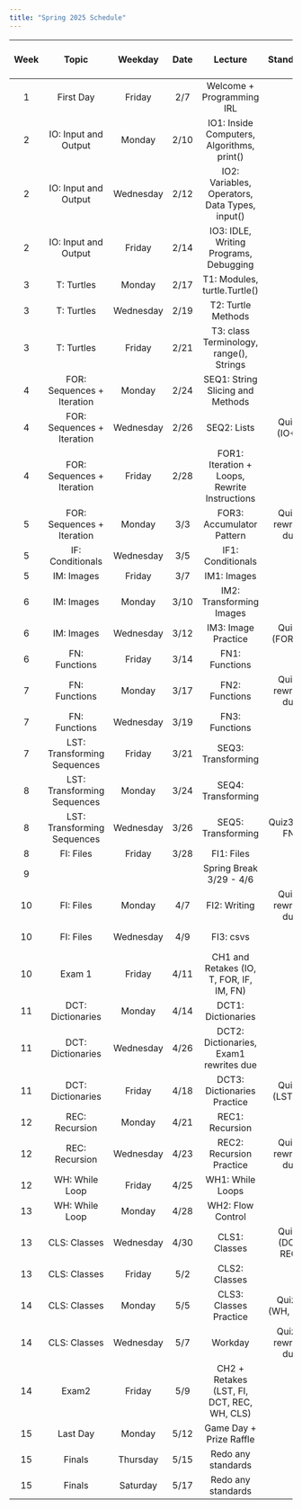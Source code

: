 ```yaml
---
title: "Spring 2025 Schedule"
---
```


| Week | Topic                       | Weekday   | Date | Lecture                                        | Standards           | Assignments (due at midnight) |
|:------:|:-----------------------------:|:-----------:|:------:|:------------------------------------------------:|:---------------------:|:-------------------------------:|
| 1    | First Day                   | Friday    | 2/7  | Welcome + Programming IRL                      |                     |                               |
| 2    | IO: Input and Output        | Monday    | 2/10 | IO1: Inside Computers, Algorithms, print()     |                     | RR1, About Me quiz            |
| 2    | IO: Input and Output        | Wednesday | 2/12 | IO2: Variables, Operators, Data Types, input() |                     |                               |
| 2    | IO: Input and Output        | Friday    | 2/14 | IO3: IDLE, Writing Programs, Debugging         |                     | HW1                           |
| 3    | T: Turtles                  | Monday    | 2/17 | T1: Modules, turtle.Turtle()                   |                     | RR2                           |
| 3    | T: Turtles                  | Wednesday | 2/19 | T2: Turtle Methods                             |                     | Project 1                     |
| 3    | T: Turtles                  | Friday    | 2/21 | T3: class Terminology, range(), Strings        |                     | HW2                           |
| 4    | FOR: Sequences + Iteration  | Monday    | 2/24 | SEQ1: String Slicing and Methods               |                     | RR3                           |
| 4    | FOR: Sequences + Iteration  | Wednesday | 2/26 | SEQ2: Lists                                    | Quiz1 (IO+T)        | Project 2                     |
| 4    | FOR: Sequences + Iteration  | Friday    | 2/28 | FOR1: Iteration + Loops, Rewrite Instructions  |                     | HW3                           |
| 5    | FOR: Sequences + Iteration  | Monday    | 3/3  | FOR3: Accumulator Pattern                      | Quiz1 rewrites due  | RR4                           |
| 5    | IF: Conditionals            | Wednesday | 3/5  | IF1: Conditionals                              |                     | Project 3 (Th)                |
| 5    | IM: Images                  | Friday    | 3/7  | IM1: Images                                    |                     | HW4                           |
| 6    | IM: Images                  | Monday    | 3/10 | IM2: Transforming Images                       |                     | RR5                           |
| 6    | IM: Images                  | Wednesday | 3/12 | IM3: Image Practice                            | Quiz2 (FOR, IF)     | HW5, Project 4 (Th)           |
| 6    | FN: Functions               | Friday    | 3/14 | FN1: Functions                                 |                     | RR6 (Sun)                     |
| 7    | FN: Functions               | Monday    | 3/17 | FN2: Functions                                 | Quiz2 rewrites due  |                               |
| 7    | FN: Functions               | Wednesday | 3/19 | FN3: Functions                                 |                     | HW6                           |
| 7    | LST: Transforming Sequences | Friday    | 3/21 | SEQ3: Transforming                             |                     | Project 5                     |
| 8    | LST: Transforming Sequences | Monday    | 3/24 | SEQ4: Transforming                             |                     | RR7                           |
| 8    | LST: Transforming Sequences | Wednesday | 3/26 | SEQ5: Transforming                             | Quiz3 (IM, FN)      | HW7                           |
| 8    | FI: Files                   | Friday    | 3/28 | FI1: Files                                     |                     | RR8                           |
| 9    |                             |           |      | Spring Break 3/29 - 4/6                        |                     |                               |
| 10   | FI: Files                   | Monday    | 4/7  | FI2: Writing                                   | Quiz3 rewrites due  |                               |
| 10   | FI: Files                   | Wednesday | 4/9  | FI3: csvs                                      |                     | HW8, Project 6 (Th)           |
| 10   | Exam 1                      | Friday    | 4/11 | CH1 and Retakes (IO, T, FOR, IF, IM, FN)       |                     |                               |
| 11   | DCT: Dictionaries           | Monday    | 4/14 | DCT1: Dictionaries                             |                     | RR9                           |
| 11   | DCT: Dictionaries           | Wednesday | 4/26 | DCT2: Dictionaries, Exam1 rewrites due         |                     |                               |
| 11   | DCT: Dictionaries           | Friday    | 4/18 | DCT3: Dictionaries Practice                    | Quiz4 (LST, FI)     | Project 7                     |
| 12   | REC: Recursion              | Monday    | 4/21 | REC1: Recursion                                |                     | HW9                           |
| 12   | REC: Recursion              | Wednesday | 4/23 | REC2: Recursion Practice                       | Quiz4 rewrites due  | RR10 (Th)                     |
| 12   | WH: While Loop              | Friday    | 4/25 | WH1: While Loops                               |                     | Project 8                     |
| 13   | WH: While Loop              | Monday    | 4/28 | WH2: Flow Control                              |                     | HW10 (Tu)                     |
| 13   | CLS: Classes                | Wednesday | 4/30 | CLS1: Classes                                  | Quiz5 (DCT, REC)    | RR11 (Th)                     |
| 13   | CLS: Classes                | Friday    | 5/2  | CLS2: Classes                                  |                     |                               |
| 14   | CLS: Classes                | Monday    | 5/5  | CLS3: Classes Practice                         | Quiz 6 (WH, CLS)    | Project 9                     |
| 14   | CLS: Classes                | Wednesday | 5/7  | Workday                                        | Quiz 6 rewrites due | HW11                          |
| 14   | Exam2                       | Friday    | 5/9  | CH2 + Retakes (LST, FI, DCT, REC, WH, CLS)     |                     |                               |
| 15   | Last Day                    | Monday    | 5/12 | Game Day + Prize Raffle                        |                     | Project 10                    |
| 15   | Finals                      | Thursday  | 5/15 | Redo any standards                             |                     |                               |
| 15   | Finals                      | Saturday  | 5/17 | Redo any standards                             |                     |                               |